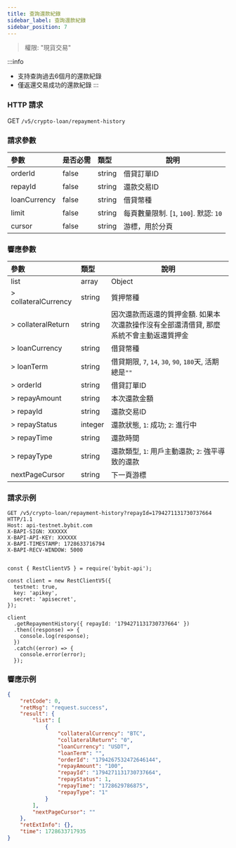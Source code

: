 ```yaml
---
title: 查詢還款紀錄
sidebar_label: 查詢還款紀錄
sidebar_position: 7
---
```

> 權限: "現貨交易"

:::info
* 支持查詢過去6個月的還款紀錄
* 僅返還交易成功的還款紀錄
:::

### HTTP 請求
GET `/v5/crypto-loan/repayment-history`

### 請求參數
| 參數 | 是否必需 | 類型 | 說明|
|:----- |:-------|:-----|------ |
|orderId|false|string|借貸訂單ID|
|repayId|false|string|還款交易ID|
|loanCurrency|false|string|借貸幣種|
|limit |false |string |每頁數量限制. [`1`, `100`]. 默認: `10`|
|cursor |false |string |游標，用於分頁|

### 響應參數
| 參數 | 類型 | 說明|
|:----- |:-----|----- |
|list|array|Object|
|> collateralCurrency|string |質押幣種|
|> collateralReturn|string |因次還款而返還的質押金額. 如果本次還款操作沒有全部還清借貸, 那麼系統不會主動返還質押金|
|> loanCurrency|string |借貸幣種|
|> loanTerm|string |借貸期限, `7`, `14`, `30`, `90`, `180`天, 活期總是`""`|
|> orderId|string |借貸訂單ID|
|> repayAmount|string |本次還款金額|
|> repayId|string |還款交易ID|
|> repayStatus|integer |還款狀態, `1`: 成功; `2`: 進行中|
|> repayTime|string |還款時間|
|> repayType|string |還款類型, `1`: 用戶主動還款; `2`: 強平導致的還款|
|nextPageCursor |string |下一頁游標|

### 請求示例

<Tabs groupId="programming-languages">
<TabItem value="http" label="HTTP">

```http
GET /v5/crypto-loan/repayment-history?repayId=1794271131730737664 HTTP/1.1
Host: api-testnet.bybit.com
X-BAPI-SIGN: XXXXXX
X-BAPI-API-KEY: XXXXXX
X-BAPI-TIMESTAMP: 1728633716794
X-BAPI-RECV-WINDOW: 5000
```

</TabItem>
<TabItem value="python" label="Python">

```python

```

</TabItem>

<TabItem value="Node" label="Node.js">

```n4js
const { RestClientV5 } = require('bybit-api');

const client = new RestClientV5({
  testnet: true,
  key: 'apikey',
  secret: 'apisecret',
});

client
  .getRepaymentHistory({ repayId: '1794271131730737664' })
  .then((response) => {
    console.log(response);
  })
  .catch((error) => {
    console.error(error);
  });
```

</TabItem>
</Tabs>

### 響應示例

```json
{
    "retCode": 0,
    "retMsg": "request.success",
    "result": {
        "list": [
            {
                "collateralCurrency": "BTC",
                "collateralReturn": "0",
                "loanCurrency": "USDT",
                "loanTerm": "",
                "orderId": "1794267532472646144",
                "repayAmount": "100",
                "repayId": "1794271131730737664",
                "repayStatus": 1,
                "repayTime": "1728629786875",
                "repayType": "1"
            }
        ],
        "nextPageCursor": ""
    },
    "retExtInfo": {},
    "time": 1728633717935
}
```

